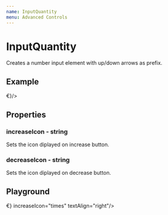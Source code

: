 ```yaml
---
name: InputQuantity
menu: Advanced Controls
---
```



# InputQuantity

Creates a number input element with up/down arrows as prefix.

## Example

<Inline>
    <QuantityExample changeAmount={0.01} suffix={<Text>€</Text>}/>
</Inline>

## Properties

### increaseIcon - string

Sets the icon diplayed on increase button.

### decreaseIcon - string

Sets the icon diplayed on decrease button.

## Playground

<Playground>
    <Row>
        <InputQuantity changeAmount={0.1} suffix={<Text>€</Text>} increaseIcon="times" textAlign="right"/>
    </Row>
</Playground>

